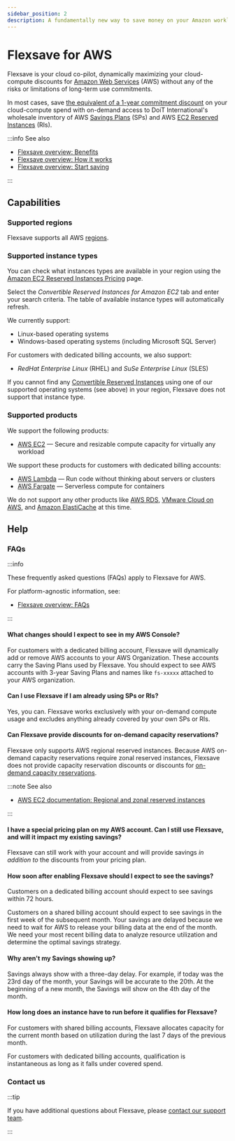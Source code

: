 ```yaml
---
sidebar_position: 2
description: A fundamentally new way to save money on your Amazon workloads without making long-term commitments
---
```


# Flexsave for AWS

Flexsave is your cloud co-pilot, dynamically maximizing your cloud-compute discounts for [Amazon Web Services](https://aws.amazon.com) (AWS) without any of the risks or limitations of long-term use commitments.

In most cases, save [the equivalent of a 1-year commitment discount](overview.mdx#how-much-can-i-save) on your cloud-compute spend with on-demand access to DoiT International's wholesale inventory of AWS [Savings Plans](https://aws.amazon.com/savingsplans/) (SPs) and AWS [EC2 Reserved Instances](https://aws.amazon.com/ec2/pricing/reserved-instances/) (RIs).

:::info See also

- [Flexsave overview: Benefits](overview.mdx#benefits)
- [Flexsave overview: How it works](overview.mdx#how-it-works)
- [Flexsave overview: Start saving](overview.mdx#start-saving)

:::

## Capabilities

### Supported regions

Flexsave supports all AWS [regions](https://docs.aws.amazon.com/AWSEC2/latest/UserGuide/using-regions-availability-zones.html#concepts-available-regions).

### Supported instance types

You can check what instances types are available in your region using the [Amazon EC2 Reserved Instances Pricing](https://aws.amazon.com/ec2/pricing/reserved-instances/pricing/) page.

Select the _Convertible Reserved Instances for Amazon EC2_ tab and enter your search criteria. The table of available instance types will automatically refresh.

We currently support:

- Linux-based operating systems
- Windows-based operating systems (including Microsoft SQL Server)

For customers with dedicated billing accounts, we also support:

- _RedHat Enterprise Linux_ (RHEL) and _SuSe Enterprise Linux_ (SLES)

If you cannot find any [Convertible Reserved Instances](https://docs.aws.amazon.com/whitepapers/latest/cost-optimization-reservation-models/standard-vs.-convertible-offering-classes.html) using one of our supported operating systems (see above) in your region, Flexsave does not support that instance type.

### Supported products

We support the following products:

- [AWS EC2](https://aws.amazon.com/ec2/) &mdash; Secure and resizable compute capacity for virtually any workload

We support these products for customers with dedicated billing accounts:

- [AWS Lambda](https://aws.amazon.com/lambda/) &mdash; Run code without thinking about servers or clusters
- [AWS Fargate](https://aws.amazon.com/fargate/) &mdash; Serverless compute for containers

We do not support any other products like [AWS RDS](https://aws.amazon.com/rds/), [VMware Cloud on AWS](https://aws.amazon.com/vmware/), and [Amazon ElastiCache](https://aws.amazon.com/elasticache/) at this time.

## Help

### FAQs

:::info

These frequently asked questions (FAQs) apply to Flexsave for AWS.

For platform-agnostic information, see:

- [Flexsave overview: FAQs](overview.mdx#faqs)

:::

#### What changes should I expect to see in my AWS Console?

For customers with a dedicated billing account, Flexsave will dynamically add or remove AWS accounts to your AWS Organization. These accounts carry the Saving Plans used by Flexsave. You should expect to see AWS accounts with 3-year Saving Plans and names like `fs-xxxxx` attached to your AWS organization.

#### Can I use Flexsave if I am already using SPs or RIs?

Yes, you can. Flexsave works exclusively with your on-demand compute usage and excludes anything already covered by your own SPs or RIs.

#### Can Flexsave provide discounts for on-demand capacity reservations?

Flexsave only supports AWS regional reserved instances. Because AWS on-demand capacity reservations require zonal reserved instances, Flexsave does not provide capacity reservation discounts or discounts for [on-demand capacity reservations](https://docs.aws.amazon.com/AWSEC2/latest/UserGuide/ec2-capacity-reservations.html).

:::note See also

- [AWS EC2 documentation: Regional and zonal reserved instances](https://docs.aws.amazon.com/AWSEC2/latest/UserGuide/reserved-instances-scope.html)

:::

#### I have a special pricing plan on my AWS account. Can I still use Flexsave, and will it impact my existing savings?

Flexsave can still work with your account and will provide savings _in addition to_ the discounts from your pricing plan.

#### How soon after enabling Flexsave should I expect to see the savings?

Customers on a dedicated billing account should expect to see savings within 72 hours.

Customers on a shared billing account should expect to see savings in the first week of the subsequent month. Your savings are delayed because we need to wait for AWS to release your billing data at the end of the month. We need your most recent billing data to analyze resource utilization and determine the optimal savings strategy.

#### Why aren't my Savings showing up?

Savings always show with a three-day delay. For example, if today was the 23rd day of the month, your Savings will be accurate to the 20th. At the beginning of a new month, the Savings will show on the 4th day of the month.

#### How long does an instance have to run before it qualifies for Flexsave?

For customers with shared billing accounts, Flexsave allocates capacity for the current month based on utilization during the last 7 days of the previous month.

For customers with dedicated billing accounts, qualification is instantaneous as long as it falls under covered spend.

### Contact us

:::tip

If you have additional questions about Flexsave, please [contact our support team](../services/consulting-support/index.mdx).

:::
